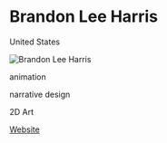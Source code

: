 # Brandon Lee Harris

<Location>

United States

</Location>

![Brandon Lee Harris](./directory_images/Brandon_Lee_Harris.jpeg)

<Skills>

<!-- Add and remove your skills from here. (ie. Game Design, Production, Artist, Unity3D, Unreal, Maya, 3D, etc.)-->

animation

narrative design

2D Art

</Skills>

<Personal>

[Website](https://www.seebrandonlee.com/)

</Personal>

